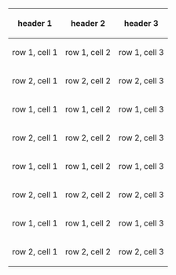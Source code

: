 {| class="wikitable" border="1"
|-
!  header 1
!  header 2
!  header 3
|-
|  row 1, cell 1
|  row 1, cell 2
|  row 1, cell 3
|-
|  row 2, cell 1
|  row 2, cell 2
|  row 2, cell 3
|-
|  row 1, cell 1
|  row 1, cell 2
|  row 1, cell 3
|-
|  row 2, cell 1
|  row 2, cell 2
|  row 2, cell 3
|-
|  row 1, cell 1
|  row 1, cell 2
|  row 1, cell 3
|-
|  row 2, cell 1
|  row 2, cell 2
|  row 2, cell 3
|-
|  row 1, cell 1
|  row 1, cell 2
|  row 1, cell 3
|-
|  row 2, cell 1
|  row 2, cell 2
|  row 2, cell 3
|}